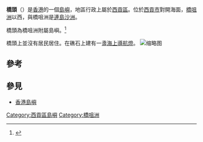 '''橋頭'''（'''{{lang-en|Kiu Tau}}'''）是[[香港|香港]]的一個[[島嶼|島嶼]]，地區行政上屬於[[西貢區|西貢區]]。位於[[西貢市|西貢市]]對開海面，[[橋咀洲|橋咀洲]]以西，與橋咀洲是[[連島沙洲|連島沙洲]]。

橋頭為橋咀洲附屬島嶼。<ref>{{Cite web|title=香港地質公園精選旅遊路線|url=https://www.geopark.gov.hk/tourism/|access-date=2021-06-01|work=www.geopark.gov.hk|language=zh-tw|archive-date=2021-05-25|archive-url=https://web.archive.org/web/20210525222140/https://www.geopark.gov.hk/tourism/|dead-url=no}}</ref>

橋頭上並沒有居民居住。在礁石上建有一盞[[海上導航燈|海上導航燈]]。
[[File:Kiu_Tau_(Island_in_Sai_Kung_District).jpg|缩略图]]

== 參考 ==
<references />

== 參見 ==

*[[香港島嶼|香港島嶼]]

{{香港島嶼}}

[[Category:西貢區島嶼|Category:西貢區島嶼]]
[[Category:橋咀洲|Category:橋咀洲]]